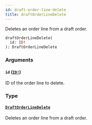 ```yaml
---
id: draft-order-line-delete
title: draftOrderLineDelete
---
```


Deletes an order line from a draft order.

```graphql
draftOrderLineDelete(
  id: ID!
): DraftOrderLineDelete

```

### Arguments

#### `id` ([`ID!`](/api-reference/scalars/id.mdx))

ID of the order line to delete.

### Type

#### [`DraftOrderLineDelete`](/api-reference/objects/draft-order-line-delete.mdx)

Deletes an order line from a draft order.
